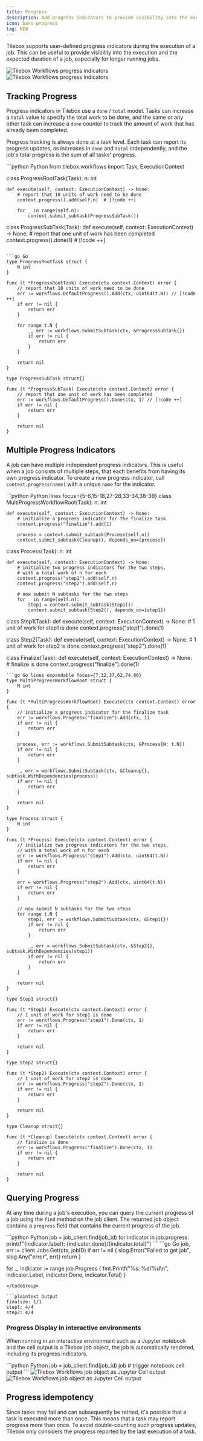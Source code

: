 ```yaml
---
title: Progress
description: Add progress indicators to provide visibility into the execution of a job
icon: bars-progress
tag: NEW
---
```


Tilebox supports user-defined progress indicators during the execution of a job. This can be useful to provide visibility into the execution and the expected duration of a job, especially for longer running jobs.

<Frame>
    <img src="/assets/workflows/progress/progress-light.png" alt="Tilebox Workflows progress indicators" className="dark:hidden" />
    <img src="/assets/workflows/progress/progress-dark.png" alt="Tilebox Workflows progress indicators" className="hidden dark:block" />
</Frame>


## Tracking Progress

Progress indicators in Tilebox use a `done` / `total` model. Tasks can increase a `total` value to specify the total work to be done, and the same or any other task can increase a `done` counter to track the amount of work that has already been completed.

Progress tracking is always done at a task level. Each task can report its progress updates, as increases in `done` and `total` independently, and the job's total progress is the sum of all tasks' progress.

<CodeGroup>
```python Python
from tilebox.workflows import Task, ExecutionContext

class ProgressRootTask(Task):
    n: int

    def execute(self, context: ExecutionContext) -> None:
        # report that 10 units of work need to be done
        context.progress().add(self.n)  # [!code ++]

        for _ in range(self.n):
            context.submit_subtask(ProgressSubTask())

class ProgressSubTask(Task):
    def execute(self, context: ExecutionContext) -> None:
        # report that one unit of work has been completed
        context.progress().done(1)  # [!code ++]
```

```go Go
type ProgressRootTask struct {
	N int
}

func (t *ProgressRootTask) Execute(ctx context.Context) error {
    // report that 10 units of work need to be done
	err := workflows.DefaultProgress().Add(ctx, uint64(t.N)) // [!code ++]
	if err != nil {
		return err
	}

	for range t.N {
		_, err := workflows.SubmitSubtask(ctx, &ProgressSubTask{})
		if err != nil {
			return err
		}
	}

	return nil
}

type ProgressSubTask struct{}

func (t *ProgressSubTask) Execute(ctx context.Context) error {
    // report that one unit of work has been completed
	err := workflows.DefaultProgress().Done(ctx, 1) // [!code ++]
	if err != nil {
		return err
	}

	return nil
}
```
</CodeGroup>

## Multiple Progress Indicators

A job can have multiple independent progress indicators. This is useful when a job consists of multiple steps, that each benefits from having its own progress indicator.
To create a new progress indicator, call `context.progress(name)` with a unique `name` for the indicator.



<CodeGroup>
```python Python lines focus={5-6,15-18,27-28,33-34,38-39}
class MultiProgressWorkflowRoot(Task):
    n: int

    def execute(self, context: ExecutionContext) -> None:
        # initialize a progress indicator for the finalize task
        context.progress("finalize").add(1)

        process = context.submit_subtask(Process(self.n))
        context.submit_subtask(Cleanup(), depends_on=[process])

class Process(Task):
    n: int

    def execute(self, context: ExecutionContext) -> None:
        # initialize two progress indicators for the two steps,
        # with a total work of n for each
        context.progress("step1").add(self.n)
        context.progress("step2").add(self.n)

        # now submit N subtasks for the two steps
        for _ in range(self.n):
            step1 = context.submit_subtask(Step1())
            context.submit_subtask(Step2(), depends_on=[step1])

class Step1(Task):
    def execute(self, context: ExecutionContext) -> None:
        # 1 unit of work for step1 is done
        context.progress("step1").done(1)


class Step2(Task):
    def execute(self, context: ExecutionContext) -> None:
        # 1 unit of work for step2 is done
        context.progress("step2").done(1)

class Finalize(Task):
    def execute(self, context: ExecutionContext) -> None:
        # finalize is done
        context.progress("finalize").done(1)
```
```go Go lines expandable focus={7,32,37,62,74,86}
type MultiProgressWorkflowRoot struct {
    N int
}

func (t *MultiProgressWorkflowRoot) Execute(ctx context.Context) error {
    // initialize a progress indicator for the finalize task
    err := workflows.Progress("finalize").Add(ctx, 1)
    if err != nil {
        return err
    }

    process, err := workflows.SubmitSubtask(ctx, &Process{N: t.N})
    if err != nil {
        return err
    }

    _, err = workflows.SubmitSubtask(ctx, &Cleanup{}, subtask.WithDependencies(process))
    if err != nil {
        return err
    }

    return nil
}

type Process struct {
    N int
}

func (t *Process) Execute(ctx context.Context) error {
	// initialize two progress indicators for the two steps,
	// with a total work of n for each
    err := workflows.Progress("step1").Add(ctx, uint64(t.N))
    if err != nil {
        return err
    }

    err = workflows.Progress("step2").Add(ctx, uint64(t.N))
    if err != nil {
        return err
    }

    // now submit N subtasks for the two steps
    for range t.N {
        step1, err := workflows.SubmitSubtask(ctx, &Step1{})
        if err != nil {
            return err
        }

        _, err = workflows.SubmitSubtask(ctx, &Step2{}, subtask.WithDependencies(step1))
        if err != nil {
            return err
        }
    }

    return nil
}

type Step1 struct{}

func (t *Step1) Execute(ctx context.Context) error {
    // 1 unit of work for step1 is done
    err := workflows.Progress("step1").Done(ctx, 1)
    if err != nil {
        return err
    }

    return nil
}

type Step2 struct{}

func (t *Step2) Execute(ctx context.Context) error {
    // 1 unit of work for step2 is done
    err := workflows.Progress("step2").Done(ctx, 1)
    if err != nil {
        return err
    }

    return nil
}

type Cleanup struct{}

func (t *Cleanup) Execute(ctx context.Context) error {
    // finalize is done
    err := workflows.Progress("finalize").Done(ctx, 1)
    if err != nil {
        return err
    }

    return nil
}
```

</CodeGroup>

## Querying Progress

At any time during a job's execution, you can query the current progress of a job using the `find` method on the job client. The returned job object contains a `progress` field that contains the current progress of the job.

<CodeGroup>
```python Python
job = job_client.find(job_id)
for indicator in job.progress:
    print(f"{indicator.label}: {indicator.done}/{indicator.total}")
```
```go Go
job, err := client.Jobs.Get(ctx, jobID)
if err != nil {
    slog.Error("Failed to get job", slog.Any("error", err))
    return
}

for _, indicator := range job.Progress {
    fmt.Printf("%s: %d/%d\n", indicator.Label, indicator.Done, indicator.Total)
}
```
</CodeGroup>

```plaintext Output
finalize: 1/1
step1: 4/4
step2: 4/4
```

### Progress Display in interactive environments

When running in an interactive environment such as a Jupyter notebook and the cell output is a Tilebox job object, the
job is automatically rendered, including its progress indicators.

<CodeGroup>
    ```python Python
    job = job_client.find(job_id)
    job  # trigger notebook cell output
    ```
</CodeGroup>

<Frame>
    <img src="/assets/workflows/progress/progress-cell-output-light.png" alt="Tilebox Workflows job object as Jupyter Cell output" className="dark:hidden" />
    <img src="/assets/workflows/progress/progress-cell-output-dark.png" alt="Tilebox Workflows job object as Jupyter Cell output" className="hidden dark:block" />
</Frame>

## Progress idempotency

Since tasks may fail and can subsequently be retried, it's possible that a task is executed more than once. This means that a task may report progress more than once.
To avoid double-counting such progress updates, Tilebox only considers the progress reported by the last execution of a task.
